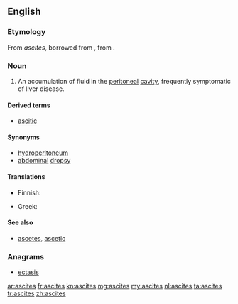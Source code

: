 ==English==

===Etymology===

From {{etyl|la}} ''ascites'', borrowed from {{etyl|grc}} {{term|ἀσκίτης||lang=grc}}, from {{term|ἀσκός||wineskin|lang=grc}}.

===Noun===
{{en-noun|ascites}}
{{wikipedia}}

# {{medicine}} An accumulation of fluid in the [[peritoneal]] [[cavity]], frequently symptomatic of liver disease.

====Derived terms====
* [[ascitic]]

====Synonyms====
* [[hydroperitoneum]]
* [[abdominal]] [[dropsy]]

====Translations====
{{trans-top|symptom}}
* Finnish: {{t-|fi|vesivatsa}}
{{trans-mid}}
* Greek: {{t-|el|ασκίτης|m|tr=askítis|sc=Grek}}
{{trans-bottom}}

====See also====
* [[ascetes]], [[ascetic]]

===Anagrams===
* [[ectasis#English|ectasis]]

[[ar:ascites]]
[[fr:ascites]]
[[kn:ascites]]
[[mg:ascites]]
[[my:ascites]]
[[nl:ascites]]
[[ta:ascites]]
[[tr:ascites]]
[[zh:ascites]]